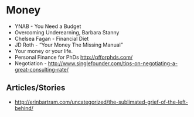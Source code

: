 # Money 

- YNAB - You Need a Budget 
- Overcoming Underearning, Barbara Stanny 
- Chelsea Fagan - Financial Diet
- JD Roth - “Your Money The Missing Manual” 
- Your money or your life. 
- Personal Finance for PhDs [http://pfforphds.com/](http://pfforphds.com/)
- Negotiation - [http://www.singlefounder.com/tips-on-negotiating-a-great-consulting-rate/](http://www.singlefounder.com/tips-on-negotiating-a-great-consulting-rate/)

## Articles/Stories 

- [http://erinbartram.com/uncategorized/the-sublimated-grief-of-the-left-behind/](http://erinbartram.com/uncategorized/the-sublimated-grief-of-the-left-behind/)